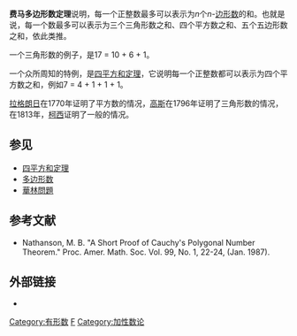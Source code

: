 '''费马多边形数定理'''说明，每一个正整数最多可以表示为<math>n</math>个<math>n</math>-[[多边形数|边形数]]的和。也就是说，每一个数最多可以表示为三个三角形数之和、四个平方数之和、五个五边形数之和，依此类推。

一个三角形数的例子，是17 = 10 + 6 + 1。

一个众所周知的特例，是[[四平方和定理|四平方和定理]]，它说明每一个正整数都可以表示为四个平方数之和，例如7 = 4 + 1 + 1 + 1。

[[拉格朗日|拉格朗日]]在1770年证明了平方数的情况，[[高斯|高斯]]在1796年证明了三角形数的情况，在1813年，[[柯西|柯西]]证明了一般的情况。

==参见==
* [[四平方和定理|四平方和定理]]
* [[多边形数|多边形数]]
* [[華林問題|華林問題]]

==参考文献==
* Nathanson, M. B. "A Short Proof of Cauchy's Polygonal Number Theorem." Proc. Amer. Math. Soc. Vol. 99, No. 1, 22-24, (Jan. 1987).

==外部链接==
* {{mathworld|urlname=FermatsPolygonalNumberTheorem|title=费马多边形数定理}}
{{有形數}}
{{Numtheory-stub}}
[[Category:有形数|Category:有形数]]

[[Category:数学定理|F]]
[[Category:加性数论|Category:加性数论]]